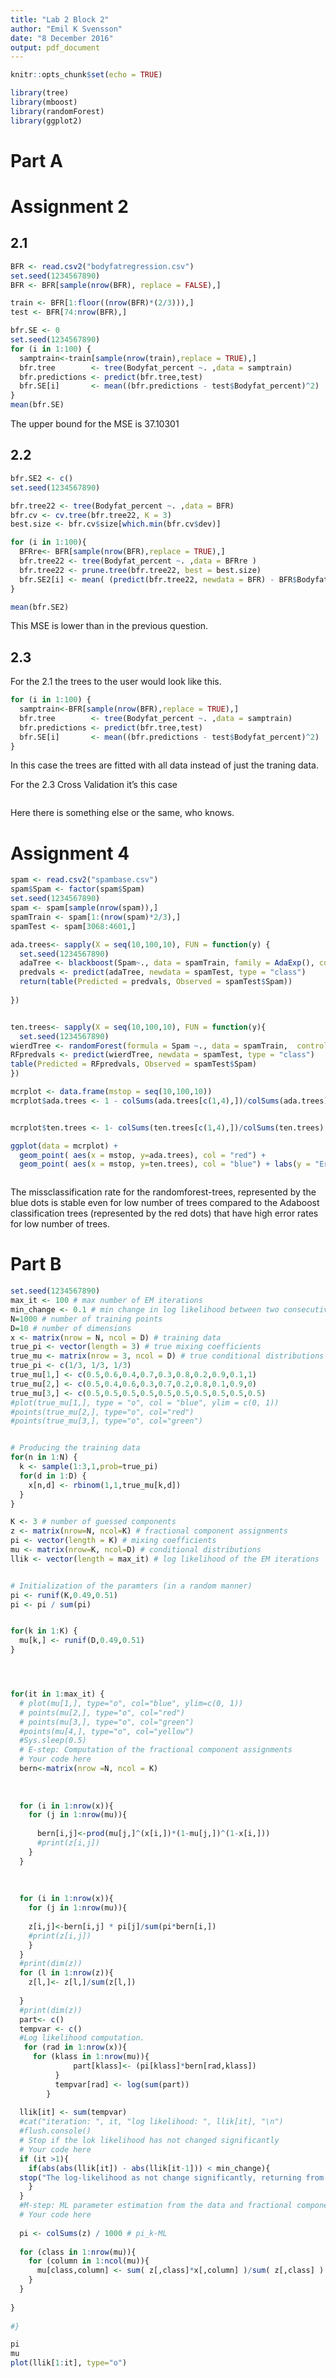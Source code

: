 ```yaml
---
title: "Lab 2 Block 2"
author: "Emil K Svensson"
date: "8 December 2016"
output: pdf_document
---
```


```r
knitr::opts_chunk$set(echo = TRUE)
```


```r
library(tree)
library(mboost)
library(randomForest)
library(ggplot2)
```

# Part A

# Assignment 2 

## 2.1

```r

BFR <- read.csv2("bodyfatregression.csv")
set.seed(1234567890)
BFR <- BFR[sample(nrow(BFR), replace = FALSE),]

train <- BFR[1:floor((nrow(BFR)*(2/3))),]
test <- BFR[74:nrow(BFR),]
```


```r

bfr.SE <- 0
set.seed(1234567890)
for (i in 1:100) {
  samptrain<-train[sample(nrow(train),replace = TRUE),] 
  bfr.tree        <- tree(Bodyfat_percent ~. ,data = samptrain)
  bfr.predictions <- predict(bfr.tree,test)
  bfr.SE[i]       <- mean((bfr.predictions - test$Bodyfat_percent)^2)
}
mean(bfr.SE) 
```
The upper bound for the MSE is 37.10301


## 2.2

```r

bfr.SE2 <- c() 
set.seed(1234567890)

bfr.tree22 <- tree(Bodyfat_percent ~. ,data = BFR)
bfr.cv <- cv.tree(bfr.tree22, K = 3)
best.size <- bfr.cv$size[which.min(bfr.cv$dev)]

for (i in 1:100){ 
  BFRre<- BFR[sample(nrow(BFR),replace = TRUE),]
  bfr.tree22 <- tree(Bodyfat_percent ~. ,data = BFRre )
  bfr.tree22 <- prune.tree(bfr.tree22, best = best.size)
  bfr.SE2[i] <- mean( (predict(bfr.tree22, newdata = BFR) - BFR$Bodyfat_percent)^2) 
} 

mean(bfr.SE2)

```

This MSE is lower than in the previous question. 

## 2.3 

For the 2.1 the trees to the user would look like this. 

```r

for (i in 1:100) {
  samptrain<-BFR[sample(nrow(BFR),replace = TRUE),] 
  bfr.tree        <- tree(Bodyfat_percent ~. ,data = samptrain)
  bfr.predictions <- predict(bfr.tree,test)
  bfr.SE[i]       <- mean((bfr.predictions - test$Bodyfat_percent)^2)
}

```

In this case the trees are fitted with all data instead of just the traning data. 

For the 2.3 Cross Validation it's this case 

```r

```

Here there is something else or the same, who knows.

# Assignment 4

```r

spam <- read.csv2("spambase.csv")
spam$Spam <- factor(spam$Spam)
set.seed(1234567890)
spam <- spam[sample(nrow(spam)),]
spamTrain <- spam[1:(nrow(spam)*2/3),]
spamTest <- spam[3068:4601,]

```

```r

ada.trees<- sapply(X = seq(10,100,10), FUN = function(y) { 
  set.seed(1234567890)
  adaTree <- blackboost(Spam~., data = spamTrain, family = AdaExp(), control = boost_control(mstop = y))
  predvals <- predict(adaTree, newdata = spamTest, type = "class") 
  return(table(Predicted = predvals, Observed = spamTest$Spam))
  
})


ten.trees<- sapply(X = seq(10,100,10), FUN = function(y){
  set.seed(1234567890)
wierdTree <- randomForest(formula = Spam ~., data = spamTrain,  control = boost_control(mstop = y))
RFpredvals <- predict(wierdTree, newdata = spamTest, type = "class")
table(Predicted = RFpredvals, Observed = spamTest$Spam)
}) 


```



```r
mcrplot <- data.frame(mstop = seq(10,100,10))  
mcrplot$ada.trees <- 1 - colSums(ada.trees[c(1,4),])/colSums(ada.trees)  


mcrplot$ten.trees <- 1- colSums(ten.trees[c(1,4),])/colSums(ten.trees)  

ggplot(data = mcrplot) + 
  geom_point( aes(x = mstop, y=ada.trees), col = "red") +
  geom_point( aes(x = mstop, y=ten.trees), col = "blue") + labs(y = "Error rates")



```

The missclassification rate for the randomforest-trees, represented by the blue dots is stable even for low number of trees compared to the Adaboost classification trees (represented by the red dots) that have high error rates for low number of trees. 



# Part B

```r


set.seed(1234567890)
max_it <- 100 # max number of EM iterations
min_change <- 0.1 # min change in log likelihood between two consecutive EM iterations
N=1000 # number of training points
D=10 # number of dimensions
x <- matrix(nrow = N, ncol = D) # training data
true_pi <- vector(length = 3) # true mixing coefficients
true_mu <- matrix(nrow = 3, ncol = D) # true conditional distributions
true_pi <- c(1/3, 1/3, 1/3)
true_mu[1,] <- c(0.5,0.6,0.4,0.7,0.3,0.8,0.2,0.9,0.1,1)
true_mu[2,] <- c(0.5,0.4,0.6,0.3,0.7,0.2,0.8,0.1,0.9,0)
true_mu[3,] <- c(0.5,0.5,0.5,0.5,0.5,0.5,0.5,0.5,0.5,0.5)
#plot(true_mu[1,], type = "o", col = "blue", ylim = c(0, 1))
#points(true_mu[2,], type="o", col="red")
#points(true_mu[3,], type="o", col="green")


# Producing the training data
for(n in 1:N) {
  k <- sample(1:3,1,prob=true_pi)
  for(d in 1:D) {
    x[n,d] <- rbinom(1,1,true_mu[k,d])
  }
}

K <- 3 # number of guessed components
z <- matrix(nrow=N, ncol=K) # fractional component assignments
pi <- vector(length = K) # mixing coefficients
mu <- matrix(nrow=K, ncol=D) # conditional distributions
llik <- vector(length = max_it) # log likelihood of the EM iterations


# Initialization of the paramters (in a random manner)
pi <- runif(K,0.49,0.51)
pi <- pi / sum(pi)


for(k in 1:K) {
  mu[k,] <- runif(D,0.49,0.51)
}




for(it in 1:max_it) { 
  # plot(mu[1,], type="o", col="blue", ylim=c(0, 1))
  # points(mu[2,], type="o", col="red")
  # points(mu[3,], type="o", col="green")
  #points(mu[4,], type="o", col="yellow")
  #Sys.sleep(0.5)
  # E-step: Computation of the fractional component assignments
  # Your code here
  bern<-matrix(nrow =N, ncol = K)
  
  
  
  for (i in 1:nrow(x)){ 
    for (j in 1:nrow(mu)){
      
      bern[i,j]<-prod(mu[j,]^(x[i,])*(1-mu[j,])^(1-x[i,])) 
      #print(z[i,j])
    }
  }
  
  
  
  for (i in 1:nrow(x)){ 
    for (j in 1:nrow(mu)){
    
    z[i,j]<-bern[i,j] * pi[j]/sum(pi*bern[i,])
    #print(z[i,j])
    }
  }
  #print(dim(z))
  for (l in 1:nrow(z)){ 
    z[l,]<- z[l,]/sum(z[l,])
    
  } 
  #print(dim(z)) 
  part<- c()
  tempvar <- c()
  #Log likelihood computation.
   for (rad in 1:nrow(x)){ 
     for (klass in 1:nrow(mu)){
              part[klass]<- (pi[klass]*bern[rad,klass])
          }
          tempvar[rad] <- log(sum(part)) 
        } 
  
  llik[it] <- sum(tempvar)
  #cat("iteration: ", it, "log likelihood: ", llik[it], "\n")  
  #flush.console()
  # Stop if the lok likelihood has not changed significantly
  # Your code here
  if (it >1){ 
    if(abs(abs(llik[it]) - abs(llik[it-1])) < min_change){ 
  stop("The log-likelihood as not change significantly, returning from loop")
    }
  }
  #M-step: ML parameter estimation from the data and fractional component assignments
  # Your code here
  
  pi <- colSums(z) / 1000 # pi_k-ML
  
  for (class in 1:nrow(mu)){
    for (column in 1:ncol(mu)){ 
      mu[class,column] <- sum( z[,class]*x[,column] )/sum( z[,class] )
    }
  }  
   
}  
  
#} 

pi
mu
plot(llik[1:it], type="o")

```


